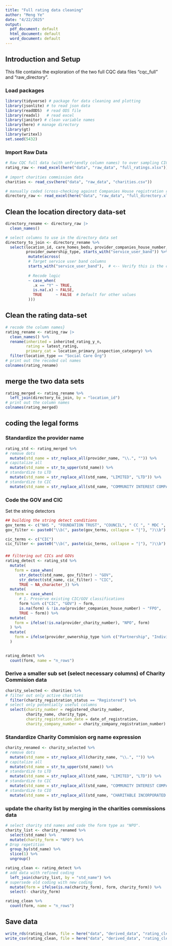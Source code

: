 ```yaml
---
title: "Full rating data cleaning"
author: "Meng Ye"
date: "4/22/2025"
output:
  pdf_document: default
  html_document: default
  word_document: default
---
```


## Introduction and Setup 

This file contains the exploration of the two full CQC data files "cqc_full" and "raw_directory".

### Load packages 

```r
library(tidyverse) # package for data cleaning and plotting
library(jsonlite) # to read json data
library(readODS)  # read ODS file 
library(readxl)   # read excel
library(janitor) # clean variable names
library(here) # manage directory
library(gt)
library(writexl)
set.seed(5432)
```


### Import Raw Data 


```r
# Raw CQC full data (with unfriendly column names) to over sampling CICs
rating_raw <- read_excel(here("data", "raw_data", "full_ratings.xlsx"))
 
# import charities commission data
charities <- read_csv(here("data", "raw_data", "charities.csv"))

# manually coded (cross-checking against Companies House registration record) individuals and partnerships providers data
directory_raw <- read_excel(here("data", "raw_data", "full_directory.xlsx"))
```


## Clean the location directory data-set

```r
directory_rename <- directory_raw |>
  clean_names()
```


```r
# select columns to use in the directory data set
directory_to_join <- directory_rename %>% 
  select(location_id, care_homes_beds, provider_companies_house_number, provider_charity_number,
         provider_ownership_type, starts_with("service_user_band")) %>% 
          mutate(across(
          # Target service user band columns
          starts_with("service_user_band"),  # <-- Verify this is the correct prefix!
          
          # Recode logic
          ~ case_when(
            .x == "Y" ~ TRUE,
            is.na(.x) ~ FALSE,
            TRUE      ~ FALSE  # Default for other values
          )))
```


## Clean the rating data-set

```r
# recode the column names}
rating_rename <- rating_raw |>
  clean_names() %>% 
  rename(inherited = inherited_rating_y_n,
         rating = latest_rating,
         primary_cat = location_primary_inspection_category) %>% 
  filter(location_type == "Social Care Org")
# print out the recoded col names
colnames(rating_rename)
```

## merge the two data sets


```r
rating_merged <- rating_rename %>% 
  left_join(directory_to_join, by = "location_id")
# print out the column names
colnames(rating_merged)
```

## coding the legal forms

### Standardize the provider name

```r
rating_std <- rating_merged %>% 
# remove dots
  mutate(std_name = str_replace_all(provider_name, "\\.", "")) %>% 
# capitalize all
  mutate(std_name = str_to_upper(std_name)) %>%
# standardize to LTD
  mutate(std_name = str_replace_all(std_name, "LIMITED", "LTD")) %>% 
# standardize to CIC
  mutate(std_name = str_replace_all(std_name, "COMMUNITY INTEREST COMPANY", "CIC"))
```


### Code the GOV and CIC

Set the string detectors

```r
## building the string detect conditions
gov_terms <- c("NHS ", "FOUNDATION TRUST", "COUNCIL", " CC ", " MDC ", " DC ", " BC ", "BOROUGH")
gov_filter <- paste0("\\b(", paste(gov_terms, collapse = "|"), ")\\b")

cic_terms <- c("CIC")
cic_filter <- paste0("\\b(", paste(cic_terms, collapse = "|"), ")\\b")
```

###

```r
## filtering out CICs and GOVs
rating_detect <- rating_std %>% 
  mutate(
    form = case_when(
      str_detect(std_name, gov_filter) ~ "GOV",
      str_detect(std_name, cic_filter) ~ "CIC",
      TRUE ~ NA_character_)) %>% 
  mutate(
    form = case_when(
      # 1. Preserve existing CIC/GOV classifications
      form %in% c("CIC", "GOV") ~ form,
      is.na(form) & !is.na(provider_companies_house_number) ~ "FPO",
      TRUE ~ form)) %>% 
  mutate(
    form = ifelse(!is.na(provider_charity_number), "NPO", form)
  ) %>% 
  mutate(
    form = ifelse(provider_ownership_type %in% c("Partnership", "Individual"), "IND", form)
  )
    
```

```r
rating_detect %>%
  count(form, name = "n_rows")
```





###  Derive a smaller sub set (select necessary columns) of Charity Commision data

```r
charity_selected <- charities %>% 
# filter out only active charities
  filter(charity_registration_status == "Registered") %>% 
# select only potentially useful columns 
  select(charity_number = registered_charity_number,
         charity_name, charity_type,
         charity_registration_date = date_of_registration,
         charity_company_number = charity_company_registration_number)
```


### Standardize Charity Commision org name expression 

```r
charity_renamed <- charity_selected %>% 
# remove dots
  mutate(std_name = str_replace_all(charity_name, "\\.", "")) %>% 
# capitalize all
  mutate(std_name = str_to_upper(std_name)) %>%
# standardize to LTD
  mutate(std_name = str_replace_all(std_name, "LIMITED", "LTD")) %>% 
# standardize to CIC
  mutate(std_name = str_replace_all(std_name, "COMMUNITY INTEREST COMPANY", "CIC")) %>% 
# standardize to CIO
  mutate(std_name = str_replace_all(std_name, "CHARITABLE INCORPORATED ORGANISATION", "CIO")) 
```



### update the charity list by merging in the charities commissions data

```r
# select charity std names and code the form type as "NPO".
charity_list <- charity_renamed %>% 
  select(std_name) %>% 
  mutate(charity_form = "NPO") %>% 
# Drop repetition
  group_by(std_name) %>% 
  slice(1) %>% 
  ungroup()

rating_clean <- rating_detect %>% 
# add data with refined coding
  left_join(charity_list, by = "std_name") %>% 
# supersede old coding with new coding
  mutate(form = ifelse(is.na(charity_form), form, charity_form)) %>% 
  select(- charity_form)
```


```r
rating_clean %>%
  count(form, name = "n_rows")
```



## Save data

```r
write_rds(rating_clean, file = here("data", "derived_data", "rating_clean.rds"))
write_csv(rating_clean, file = here("data", "derived_data", "rating_clean.csv"))
```




